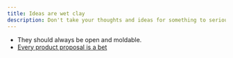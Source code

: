```yaml
---
title: Ideas are wet clay
description: Don't take your thoughts and ideas for something to seriously.
---
```

- They should always be open and moldable.
- [Every product proposal is a bet](every-product-proposal-is-a-bet)
